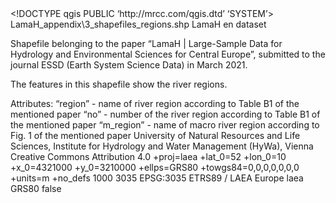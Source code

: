 <!DOCTYPE qgis PUBLIC 'http://mrcc.com/qgis.dtd' 'SYSTEM'>
<qgis version="3.4.15-Madeira">
  <identifier>LamaH\G_appendix\3_shapefiles\River_regions.shp</identifier>
  <parentidentifier>LamaH</parentidentifier>
  <language>en</language>
  <type>dataset</type>
  <title>River_regions.shp</title>
  <abstract>Shapefile belonging to the paper "LamaH | Large-Sample Data for Hydrology and Environmental Sciences for Central Europe", submitted to the journal ESSD (Earth System Science Data) in March 2021.

The features in this shapefile show the river regions.

Attributes:
"region" - name of river region according to Table B1 of the mentioned paper
"no" - number of the river region according to Table B1 of the mentioned paper
"m_region" - name of macro river region according to Fig. 1 of the mentioned paper</abstract>
  <contact>
    <name>University of Natural Resources and Life Sciences, Institute for Hydrology and Water Management (HyWa), Vienna</name>
    <organization></organization>
    <position></position>
    <voice></voice>
    <fax></fax>
    <email></email>
    <role></role>
  </contact>
  <links>
    <link description="" url="https://doi.org/10.5281/zenodo.4525244" mimeType="" size="" type="download" name="Zenodo" format=""/>
  </links>
  <fees></fees>
  <license>Creative Commons Attribution 4.0</license>
  <encoding></encoding>
  <crs>
    <spatialrefsys>
      <proj4>+proj=laea +lat_0=52 +lon_0=10 +x_0=4321000 +y_0=3210000 +ellps=GRS80 +towgs84=0,0,0,0,0,0,0 +units=m +no_defs</proj4>
      <srsid>1000</srsid>
      <srid>3035</srid>
      <authid>EPSG:3035</authid>
      <description>ETRS89 / LAEA Europe</description>
      <projectionacronym>laea</projectionacronym>
      <ellipsoidacronym>GRS80</ellipsoidacronym>
      <geographicflag>false</geographicflag>
    </spatialrefsys>
  </crs>
  <extent>
    <spatial minx="4183467.38359999982640147" crs="EPSG:3035" minz="0" maxz="0" dimensions="2" miny="2580301.9678000002168119" maxy="3038515.41930000018328428" maxx="4930898.93960000015795231"/>
    <temporal>
      <period>
        <start></start>
        <end></end>
      </period>
    </temporal>
  </extent>
</qgis>
